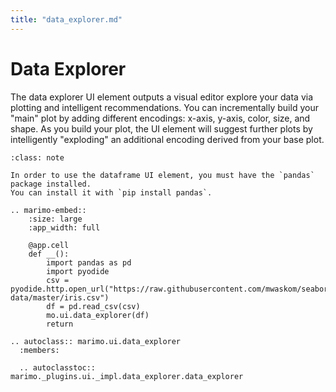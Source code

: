 ```yaml
---
title: "data_explorer.md"
---
```


# Data Explorer

The data explorer UI element outputs a visual editor explore your data via plotting and intelligent recommendations. You can incrementally build your "main" plot by adding different encodings: x-axis, y-axis, color, size, and shape. As you build your plot, the UI element will suggest further plots by intelligently "exploding" an additional encoding derived from your base plot.

```{admonition} Pandas Required
:class: note

In order to use the dataframe UI element, you must have the `pandas` package installed.
You can install it with `pip install pandas`.
```

```{eval-rst}
.. marimo-embed::
    :size: large
    :app_width: full

    @app.cell
    def __():
        import pandas as pd
        import pyodide
        csv = pyodide.http.open_url("https://raw.githubusercontent.com/mwaskom/seaborn-data/master/iris.csv")
        df = pd.read_csv(csv)
        mo.ui.data_explorer(df)
        return
```

```{eval-rst}
.. autoclass:: marimo.ui.data_explorer
  :members:

  .. autoclasstoc:: marimo._plugins.ui._impl.data_explorer.data_explorer
```

